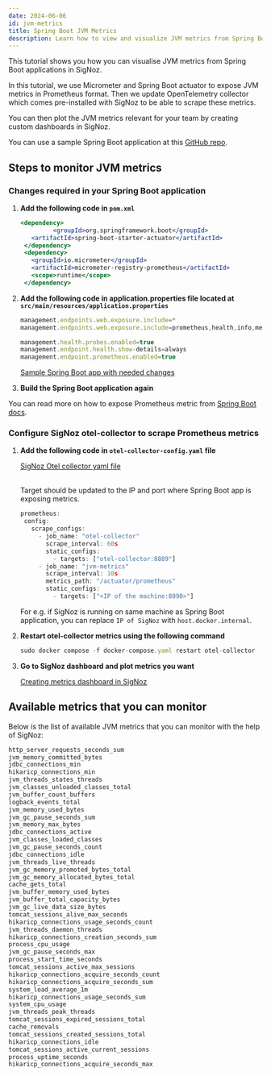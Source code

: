 ```yaml
---
date: 2024-06-06
id: jvm-metrics
title: Spring Boot JVM Metrics 
description: Learn how to view and visualize JVM metrics from Spring Boot applications in SigNoz using Micrometer and Spring Boot actuator.
---
```


This tutorial shows you how you can visualise JVM metrics from Spring Boot applications in SigNoz.

In this tutorial, we use Micrometer and Spring Boot actuator to expose JVM metrics in Prometheus format. Then we update OpenTelemetry collector  which comes pre-installed with SigNoz to be able to scrape these metrics.

You can then plot the JVM metrics relevant for your team by creating custom dashboards in SigNoz.

You can use a sample Spring Boot application at this <a href = "https://github.com/SigNoz/spring-petclinic" rel="noopener noreferrer nofollow" target="_blank" >GitHub repo</a>.

## Steps to monitor JVM metrics

### Changes required in your Spring Boot application

1. **Add the following code in `pom.xml`**
   
   ```jsx
   <dependency>
			<groupId>org.springframework.boot</groupId>
      <artifactId>spring-boot-starter-actuator</artifactId>
    </dependency>
    <dependency>
      <groupId>io.micrometer</groupId>
      <artifactId>micrometer-registry-prometheus</artifactId>
      <scope>runtime</scope>
    </dependency>
    ```

2. **Add the following code in application.properties file located at `src/main/resources/application.properties`**

   ```jsx
   management.endpoints.web.exposure.include=*
   management.endpoints.web.exposure.include=prometheus,health,info,metric

   management.health.probes.enabled=true
   management.endpoint.health.show-details=always
   management.endpoint.prometheus.enabled=true
   ```


   <a href = "https://github.com/SigNoz/spring-petclinic/commit/5c4d041d43c5b1b0d07ea3bc9f0ad9a3a8b49526" rel="noopener noreferrer nofollow" target="_blank" >Sample Spring Boot app with needed changes</a>

3. **Build the Spring Boot application again**


You can read more on how to expose Prometheus metric from <a href = "https://docs.spring.io/spring-boot/docs/current/reference/html/actuator.html#actuator.metrics.export.prometheus" rel="noopener noreferrer nofollow" target="_blank" >Spring Boot docs</a>.

### Configure SigNoz otel-collector to scrape Prometheus metrics

1. **Add the following code in `otel-collector-config.yaml` file**
   
   <a href = "https://github.com/SigNoz/signoz/blob/main/deploy/docker/clickhouse-setup/otel-collector-config.yaml" rel="noopener noreferrer nofollow" target="_blank" >SigNoz Otel collector yaml file</a><br></br>

   <Admonition>
   Target should be updated to the IP and port where Spring Boot app is exposing metrics.
   </Admonition>

   ```jsx
   prometheus:
    config:
      scrape_configs:
        - job_name: "otel-collector"
          scrape_interval: 60s
          static_configs:
            - targets: ["otel-collector:8889"]
        - job_name: "jvm-metrics"
          scrape_interval: 10s
          metrics_path: "/actuator/prometheus"
          static_configs:
            - targets: ["<IP of the machine:8090>"]

    ```

    For e.g. if SigNoz is running on same machine as Spring Boot application, you can replace `IP of SigNoz` with `host.docker.internal`.

2. **Restart otel-collector metrics using the following command**
   
   ```jsx
   sudo docker compose -f docker-compose.yaml restart otel-collector
   ```

3. **Go to SigNoz dashboard and plot metrics you want**

   [Creating metrics dashboard in SigNoz](https://signoz.io/docs/userguide/dashboards/)


## Available metrics that you can monitor

Below is the list of available JVM metrics that you can monitor with the help of SigNoz:

```jsx
http_server_requests_seconds_sum
jvm_memory_committed_bytes
jdbc_connections_min
hikaricp_connections_min
jvm_threads_states_threads
jvm_classes_unloaded_classes_total
jvm_buffer_count_buffers
logback_events_total
jvm_memory_used_bytes
jvm_gc_pause_seconds_sum
jvm_memory_max_bytes
jdbc_connections_active
jvm_classes_loaded_classes
jvm_gc_pause_seconds_count
jdbc_connections_idle
jvm_threads_live_threads
jvm_gc_memory_promoted_bytes_total
jvm_gc_memory_allocated_bytes_total
cache_gets_total
jvm_buffer_memory_used_bytes
jvm_buffer_total_capacity_bytes
jvm_gc_live_data_size_bytes
tomcat_sessions_alive_max_seconds
hikaricp_connections_usage_seconds_count
jvm_threads_daemon_threads
hikaricp_connections_creation_seconds_sum
process_cpu_usage
jvm_gc_pause_seconds_max
process_start_time_seconds
tomcat_sessions_active_max_sessions
hikaricp_connections_acquire_seconds_count
hikaricp_connections_acquire_seconds_sum
system_load_average_1m
hikaricp_connections_usage_seconds_sum
system_cpu_usage
jvm_threads_peak_threads
tomcat_sessions_expired_sessions_total
cache_removals
tomcat_sessions_created_sessions_total
hikaricp_connections_idle
tomcat_sessions_active_current_sessions
process_uptime_seconds
hikaricp_connections_acquire_seconds_max
```
